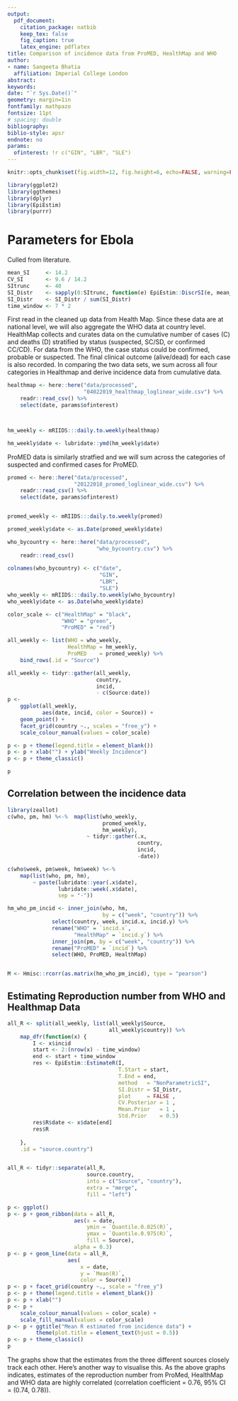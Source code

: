 ```yaml
---
output: 
  pdf_document:
    citation_package: natbib
    keep_tex: false
    fig_caption: true
    latex_engine: pdflatex
title: Comparison of incidence data from ProMED, HealthMap and WHO
author:
- name: Sangeeta Bhatia
  affiliation: Imperial College London
abstract: 
keywords: 
date: "`r Sys.Date()`"
geometry: margin=1in
fontfamily: mathpazo
fontsize: 11pt
# spacing: double
bibliography: 
biblio-style: apsr
endnote: no
params:
  ofinterest: !r c("GIN", "LBR", "SLE")
---
```

```r
knitr::opts_chunk$set(fig.width=12, fig.height=6, echo=FALSE, warning=FALSE, message=FALSE, fig.path = "figures/")
```

```r
library(ggplot2)
library(ggthemes)
library(dplyr)
library(EpiEstim)
library(purrr)

```

# Parameters for Ebola

Culled from literature.

```r

mean_SI     <- 14.2
CV_SI       <- 9.6 / 14.2
SItrunc     <- 40
SI_Distr    <- sapply(0:SItrunc, function(e) EpiEstim::DiscrSI(e, mean_SI, mean_SI * CV_SI))
SI_Distr    <- SI_Distr / sum(SI_Distr)
time_window <- 7 * 2

```


First read in the cleaned up data from Health Map. Since these data
are at national level, we will also aggregate the WHO data at country
level. HealthMap collects and curates data on the cumulative number
of cases (C) and deaths (D) stratified by status (suspected, SC/SD, or
confirmed CC/CD). For data from the WHO, the case status could be
confirmed, probable or suspected. The final clinical outcome (alive/dead)
for each case is also recorded. In comparing the two data sets, we sum
across all four categories in Healthmap and derive incidence data from
cumulative data.

```r
healthmap <- here::here("data/processed",
                        "04022019_healthmap_loglinear_wide.csv") %>%
    readr::read_csv() %>%
    select(date, params$ofinterest)



hm_weekly <- mRIIDS:::daily.to.weekly(healthmap)

hm_weekly$date <- lubridate::ymd(hm_weekly$date)

```

ProMED data is similarly stratfied and we will sum across the
categories of suspected and confirmed cases for ProMED.

```r

promed <- here::here("data/processed",
                     "20122018_promed_loglinear_wide.csv") %>%
    readr::read_csv() %>%
    select(date, params$ofinterest)    


promed_weekly <- mRIIDS:::daily.to.weekly(promed)

promed_weekly$date <- as.Date(promed_weekly$date)

```


```r

who_bycountry <- here::here("data/processed",
                            "who_bycountry.csv") %>%
    readr::read_csv() 
    
colnames(who_bycountry) <- c("date",
                             "GIN",
                             "LBR",
                             "SLE")
who_weekly <- mRIIDS:::daily.to.weekly(who_bycountry)   
who_weekly$date <- as.Date(who_weekly$date)

```


```r

color_scale <- c("HealthMap" = "black",
                 "WHO" = "green",
                 "ProMED" = "red")

all_weekly <- list(WHO = who_weekly,
                   HealthMap = hm_weekly,
                   ProMED    = promed_weekly) %>%
    bind_rows(.id = "Source")

all_weekly <- tidyr::gather(all_weekly,
                            country,
                            incid,
                            - c(Source:date))
p <- 
    ggplot(all_weekly,
           aes(date, incid, color = Source)) +
    geom_point() +
    facet_grid(country ~., scales = "free_y") +
    scale_colour_manual(values = color_scale)

p <- p + theme(legend.title = element_blank())
p <- p + xlab("") + ylab("Weekly Incidence")
p <- p + theme_classic()

p

```

## Correlation between the incidence data

```r
library(zeallot)
c(who, pm, hm) %<-%  map(list(who_weekly,
                              promed_weekly,
                              hm_weekly),
                         ~ tidyr::gather(.x,
                                         country,
                                         incid,
                                         -date))

c(who$week, pm$week, hm$week) %<-%
    map(list(who, pm, hm),
        ~ paste(lubridate::year(.x$date),
                lubridate::week(.x$date),
                sep = "-"))

hm_who_pm_incid <- inner_join(who, hm,
                              by = c("week", "country")) %>%
              select(country, week, incid.x, incid.y) %>%
              rename("WHO" = `incid.x`,
                     "HealthMap" = `incid.y`) %>%
              inner_join(pm, by = c("week", "country")) %>%
              rename("ProMED" = `incid`) %>%
              select(WHO, ProMED, HealthMap)


M <- Hmisc::rcorr(as.matrix(hm_who_pm_incid), type = "pearson")

```

## Estimating Reproduction number from WHO and Healthmap Data


```r
all_R <- split(all_weekly, list(all_weekly$Source,
                                all_weekly$country)) %>%
    map_dfr(function(x) {
        I <- x$incid
        start <- 2:(nrow(x) - time_window)
        end <- start + time_window
        res <- EpiEstim::EstimateR(I,
                                   T.Start = start,
                                   T.End = end,
                                   method   = "NonParametricSI",
                                   SI.Distr = SI_Distr,
                                   plot     = FALSE ,
                                   CV.Posterior = 1 ,
                                   Mean.Prior   = 1 ,
                                   Std.Prior    = 0.5)
        res$R$date <- x$date[end]
        res$R
                                   
    },
    .id = "source.country")


all_R <- tidyr::separate(all_R,
                         source.country,
                         into = c("Source", "country"),
                         extra = "merge",
                         fill = "left")


```   


```r

p <- ggplot()
p <- p + geom_ribbon(data = all_R,
                     aes(x = date,
                         ymin = `Quantile.0.025(R)`,
                         ymax = `Quantile.0.975(R)`,
                         fill = Source),
                     alpha = 0.3)
p <- p + geom_line(data = all_R,
                   aes(
                       x = date,
                       y = `Mean(R)`,
                       color = Source))
p <- p + facet_grid(country ~., scale = "free_y")
p <- p + theme(legend.title = element_blank())
p <- p + xlab("")
p <- p +
    scale_colour_manual(values = color_scale) +
    scale_fill_manual(values = color_scale) 
p <- p + ggtitle("Mean R estimated from incidence data") +
         theme(plot.title = element_text(hjust = 0.5))
p <- p + theme_classic()
p

```

The graphs show that the estimates from the three different sources
closely track each other. Here's another way to visualise this.
As the above graphs indicates, estimates of the reproduction number
from ProMed, HealthMap and WHO data are highly correlated (correlation
coefficient = 0.76, 95% CI = (0.74, 0.78)).

